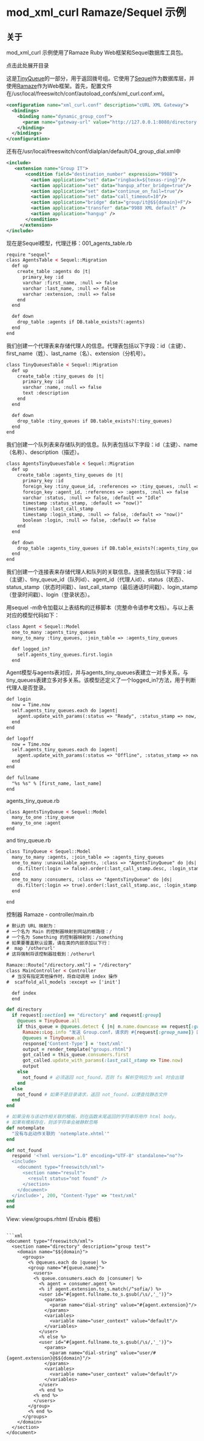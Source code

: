 # mod_xml_curl Ramaze/Sequel 示例 

 

## 关于

mod_xml_curl 示例使用了Ramaze Ruby Web框架和Sequel数据库工具包。

点击此处展开目录

这是[TinyQueue](http://code.rubyists.com/projects/tq)的一部分，用于返回拨号组。它使用了[Sequel](http://sequel.rubyforge.org/)作为数据库层，并使用[Ramaze](http://www.ramaze.net/)作为Web框架。首先，配置文件在/usr/local/freeswitch/conf/autoload_confs/xml_curl.conf.xml。

```xml
<configuration name="xml_curl.conf" description="cURL XML Gateway">
  <bindings>
    <binding name="dynamic_group_conf">
      <param name="gateway-url" value="http://127.0.0.1:8080/directory.xml" bindings="directory"/>
    </binding>
  </bindings>
</configuration>
```

还有在/usr/local/freeswitch/conf/dialplan/default/04_group_dial.xml中

```xml
<include>
   <extension name="Group IT">
       <condition field="destination_number" expression="9988">
         <action application="set" data="ringback=${texas-ring}"/>
         <action application="set" data="hangup_after_bridge=true"/>
         <action application="set" data="continue_on_fail=true"/>
         <action application="set" data="call_timeout=10"/>
         <action application="bridge" data="group/it@$${domain}+F"/>
         <action application="transfer" data="9988 XML default" />
         <action application="hangup" />
       </condition>
     </extension>
</include>
```

现在是Sequel模型，代理迁移：001_agents_table.rb

```xml
require "sequel"
class AgentsTable < Sequel::Migration
  def up
    create_table :agents do |t|
      primary_key :id
      varchar :first_name, :null => false
      varchar :last_name, :null => false
      varchar :extension, :null => false
    end
  end

  def down
    drop_table :agents if DB.table_exists?(:agents)
  end
end
```

我们创建一个代理表来存储代理人的信息。代理表包括以下字段：id（主键）、first_name（姓）、last_name（名）、extension（分机号）。

```xml
class TinyQueuesTable < Sequel::Migration
  def up
    create_table :tiny_queues do |t|
      primary_key :id
      varchar :name, :null => false
      text :description
    end
  end

  def down
    drop_table :tiny_queues if DB.table_exists?(:tiny_queues)
  end
end
```

我们创建一个队列表来存储队列的信息。队列表包括以下字段：id（主键）、name（名称）、description（描述）。

```xml
class AgentsTinyQueuesTable < Sequel::Migration
  def up
    create_table :agents_tiny_queues do |t|
      primary_key :id
      foreign_key :tiny_queue_id, :references => :tiny_queues, :null => false
      foreign_key :agent_id, :references => :agents, :null => false
      varchar :status, :null => false, :default => "Idle"
      timestamp :status_stamp, :default => "now()"
      timestamp :last_call_stamp
      timestamp :login_stamp, :null => false, :default => "now()"
      boolean :login, :null => false, :default => false
    end
  end

  def down
    drop_table :agents_tiny_queues if DB.table_exists?(:agents_tiny_queues)
  end
end
```

我们创建一个连接表来存储代理人和队列的关联信息。连接表包括以下字段：id（主键）、tiny_queue_id（队列id）、agent_id（代理人id）、status（状态）、status_stamp（状态时间戳）、last_call_stamp（最后通话时间戳）、login_stamp（登录时间戳）、login（登录状态）。

用sequel -m命令加载以上表结构的迁移脚本（完整命令请参考文档）。与以上表对应的模型代码如下：

```xml
class Agent < Sequel::Model
  one_to_many :agents_tiny_queues
  many_to_many :tiny_queues, :join_table => :agents_tiny_queues

  def logged_in?
    self.agents_tiny_queues.first.login
  end
```

Agent模型与agents表对应，并与agents_tiny_queues表建立一对多关系，与tiny_queues表建立多对多关系。该模型还定义了一个logged_in?方法，用于判断代理人是否登录。

```xml
def login
  now = Time.now
  self.agents_tiny_queues.each do |agent|
    agent.update_with_params(:status => "Ready", :status_stamp => now, :login => true, :login_stamp => now, :last_call_stamp => now)
  end
end

def logoff
  now = Time.now
  self.agents_tiny_queues.each do |agent|
    agent.update_with_params(:status => "Offline", :status_stamp => now, :login => false)
  end
end

def fullname
  "%s %s" % [first_name, last_name]
end
```

agents\_tiny\_queue.rb

```xml
class AgentsTinyQueue < Sequel::Model
  many_to_one :tiny_queue
  many_to_one :agent
end
```

and tiny\_queue.rb

```xml
class TinyQueue < Sequel::Model
  many_to_many :agents, :join_table => :agents_tiny_queues
  one_to_many :unavailable_agents, :class => "AgentsTinyQueue" do |ds|
    ds.filter(:login => false).order(:last_call_stamp.desc, :login_stamp.asc)
  end
  one_to_many :consumers, :class => "AgentsTinyQueue" do |ds|
    ds.filter(:login => true).order(:last_call_stamp.asc, :login_stamp.asc)
  end

end
```

控制器 Ramaze - controller/main.rb

```xml
# 默认的 URL 映射为：
# 一个名为 Main 的控制器映射到网站的根路径：/
# 一个名为 Something 的控制器映射到：/something
# 如果要覆盖默认设置，请在类的内部添加以下行：
#  map '/otherurl'
# 这将强制将该控制器挂载到：/otherurl

Ramaze::Route["/directory.xml"] = "/directory"
class MainController < Controller
  # 当没有指定其他操作时，将自动调用 index 操作
#  scaffold_all_models :except => ['init']

  def index
  end
```

```ruby
def directory
  if request[:section] == "directory" and request[:group]
    @queues = TinyQueue.all
    if this_queue = @queues.detect { |n| n.name.downcase == request[:group_name] } # request[:group_name] must match a TinyQueue name
      Ramaze::Log.info "发送 Group.conf，请求的 #{request[:group_name]} 匹配 #{this_queue}"
      @queues = TinyQueue.all
      response['Content-Type'] = 'text/xml'
      output = render_template("groups.rhtml")
      got_called = this_queue.consumers.first
      got_called.update_with_params(:last_call_stamp => Time.now)
      output
    else
      not_found # 必须返回 not_found，否则 fs 解析空响应为 xml 时会出错
    end
  else
    not_found # 如果不是目录请求，返回 not_found，以便查找静态文件
  end
end

# 如果没有与该动作相关联的模板，则在函数末尾返回的字符串将用作 html body。
# 如果有模板存在，则该字符串会被静默忽略
def notemplate
  "没有与此动作关联的 'notemplate.xhtml'"
end

def not_found
  respond '<?xml version="1.0" encoding="UTF-8" standalone="no"?>
  <include>
    <document type="freeswitch/xml">
      <section name="result">
        <result status="not found" />
      </section>
    </document>
  </include>', 200, "Content-Type" => "text/xml"
end
end
```

View: view/groups.rhtml (Erubis 模板)
```

```xml
<document type="freeswitch/xml">
  <section name="directory" description="group test">
    <domain name="$${domain}">
      <groups>
        <% @queues.each do |queue| %>
        <group name="#{queue.name}">
          <users>
          <% queue.consumers.each do |consumer| %>
            <% agent = consumer.agent %>
            <% if agent.extension.to_s.match(/^sofia/) %>
            <user id="#{agent.fullname.to_s.gsub(/\s/,'_')}">
              <params>
                <param name="dial-string" value="#{agent.extension}"/>
              </params>
              <variables>
                <variable name="user_context" value="default"/>
              </variables>
            </user>
            <% else %>
            <user id="#{agent.fullname.to_s.gsub(/\s/,'_')}">
              <params>
                <param name="dial-string" value="user/#{agent.extension}@$${domain}"/>
              </params>
              <variables>
                <variable name="user_context" value="default"/>
              </variables>
            </user>
            <% end %>
          <% end %>
          </users>
        </group>
        <% end %>
      </groups>
    </domain>
  </section>
</document>
```
